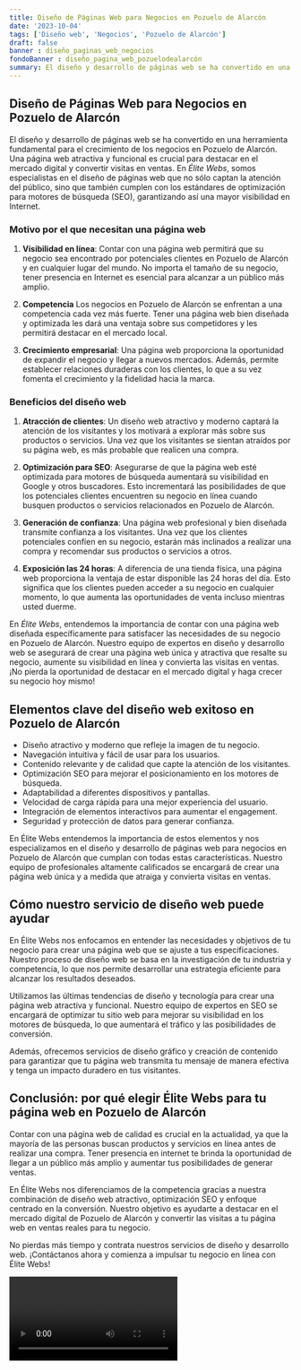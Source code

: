 ```yaml
---
title: Diseño de Páginas Web para Negocios en Pozuelo de Alarcón
date: '2023-10-04'
tags: ['Diseño web', 'Negocios', 'Pozuelo de Alarcón']
draft: false
banner : diseño_paginas_web_negocios
fondoBanner : diseño_pagina_web_pozuelodealarcón
summary: El diseño y desarrollo de páginas web se ha convertido en una herramienta fundamental para el crecimiento de los negocios en Pozuelo de Alarcón. Una página web atractiva y funcional es crucial para destacar en el mercado digital y convertir visitas en ventas. En Élite Webs, somos especialistas en el diseño de páginas web que no sólo captan la atención del público, sino que también cumplen con los estándares de optimización para motores de búsqueda (SEO), garantizando así una mayor visibilidad en Internet.
---
```


## Diseño de Páginas Web para Negocios en Pozuelo de Alarcón

El diseño y desarrollo de páginas web se ha convertido en una herramienta fundamental para el crecimiento de los negocios en Pozuelo de Alarcón. Una página web atractiva y funcional es crucial para destacar en el mercado digital y convertir visitas en ventas. En *Élite Webs*, somos especialistas en el diseño de páginas web que no sólo captan la atención del público, sino que también cumplen con los estándares de optimización para motores de búsqueda (SEO), garantizando así una mayor visibilidad en Internet.

### Motivo por el que necesitan una página web

1. **Visibilidad en línea**: Contar con una página web permitirá que su negocio sea encontrado por potenciales clientes en Pozuelo de Alarcón y en cualquier lugar del mundo. No importa el tamaño de su negocio, tener presencia en Internet es esencial para alcanzar a un público más amplio.

2. **Competencia** Los negocios en Pozuelo de Alarcón se enfrentan a una competencia cada vez más fuerte. Tener una página web bien diseñada y optimizada les dará una ventaja sobre sus competidores y les permitirá destacar en el mercado local.

3. **Crecimiento empresarial**: Una página web proporciona la oportunidad de expandir el negocio y llegar a nuevos mercados. Además, permite establecer relaciones duraderas con los clientes, lo que a su vez fomenta el crecimiento y la fidelidad hacia la marca.

### Beneficios del diseño web

1. **Atracción de clientes**: Un diseño web atractivo y moderno captará la atención de los visitantes y los motivará a explorar más sobre sus productos o servicios. Una vez que los visitantes se sientan atraídos por su página web, es más probable que realicen una compra.

2. **Optimización para SEO**: Asegurarse de que la página web esté optimizada para motores de búsqueda aumentará su visibilidad en Google y otros buscadores. Esto incrementará las posibilidades de que los potenciales clientes encuentren su negocio en línea cuando busquen productos o servicios relacionados en Pozuelo de Alarcón.

3. **Generación de confianza**: Una página web profesional y bien diseñada transmite confianza a los visitantes. Una vez que los clientes potenciales confíen en su negocio, estarán más inclinados a realizar una compra y recomendar sus productos o servicios a otros.

4. **Exposición las 24 horas**: A diferencia de una tienda física, una página web proporciona la ventaja de estar disponible las 24 horas del día. Esto significa que los clientes pueden acceder a su negocio en cualquier momento, lo que aumenta las oportunidades de venta incluso mientras usted duerme.

En *Élite Webs*, entendemos la importancia de contar con una página web diseñada específicamente para satisfacer las necesidades de su negocio en Pozuelo de Alarcón. Nuestro equipo de expertos en diseño y desarrollo web se asegurará de crear una página web única y atractiva que resalte su negocio, aumente su visibilidad en línea y convierta las visitas en ventas. ¡No pierda la oportunidad de destacar en el mercado digital y haga crecer su negocio hoy mismo!

<GifSeo />

<Cta />

## Elementos clave del diseño web exitoso en Pozuelo de Alarcón

- Diseño atractivo y moderno que refleje la imagen de tu negocio.
- Navegación intuitiva y fácil de usar para los usuarios.
- Contenido relevante y de calidad que capte la atención de los visitantes.
- Optimización SEO para mejorar el posicionamiento en los motores de búsqueda.
- Adaptabilidad a diferentes dispositivos y pantallas.
- Velocidad de carga rápida para una mejor experiencia del usuario.
- Integración de elementos interactivos para aumentar el engagement.
- Seguridad y protección de datos para generar confianza.

En Élite Webs entendemos la importancia de estos elementos y nos especializamos en el diseño y desarrollo de páginas web para negocios en Pozuelo de Alarcón que cumplan con todas estas características. Nuestro equipo de profesionales altamente calificados se encargará de crear una página web única y a medida que atraiga y convierta visitas en ventas.

## Cómo nuestro servicio de diseño web puede ayudar

En Élite Webs nos enfocamos en entender las necesidades y objetivos de tu negocio para crear una página web que se ajuste a tus especificaciones. Nuestro proceso de diseño web se basa en la investigación de tu industria y competencia, lo que nos permite desarrollar una estrategia eficiente para alcanzar los resultados deseados.

Utilizamos las últimas tendencias de diseño y tecnología para crear una página web atractiva y funcional. Nuestro equipo de expertos en SEO se encargará de optimizar tu sitio web para mejorar su visibilidad en los motores de búsqueda, lo que aumentará el tráfico y las posibilidades de conversión.

Además, ofrecemos servicios de diseño gráfico y creación de contenido para garantizar que tu página web transmita tu mensaje de manera efectiva y tenga un impacto duradero en tus visitantes.

## Conclusión: por qué elegir Élite Webs para tu página web en Pozuelo de Alarcón

Contar con una página web de calidad es crucial en la actualidad, ya que la mayoría de las personas buscan productos y servicios en línea antes de realizar una compra. Tener presencia en internet te brinda la oportunidad de llegar a un público más amplio y aumentar tus posibilidades de generar ventas.

En Élite Webs nos diferenciamos de la competencia gracias a nuestra combinación de diseño web atractivo, optimización SEO y enfoque centrado en la conversión. Nuestro objetivo es ayudarte a destacar en el mercado digital de Pozuelo de Alarcón y convertir las visitas a tu página web en ventas reales para tu negocio.

No pierdas más tiempo y contrata nuestros servicios de diseño y desarrollo web. ¡Contáctanos ahora y comienza a impulsar tu negocio en línea con Élite Webs!

<Video />

<CtaBot job='Negocios' city='Pozuelo de Alarcón'/>

<Gmaps query='Pozuelo de Alarcón+españa+maps' />